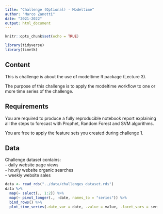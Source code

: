 ```yaml
---
title: "Challenge (Optional) - Modeltime"
author: "Marco Zanotti"
date: "2021-2022"
output: html_document
---
```


```r
knitr::opts_chunk$set(echo = TRUE)

library(tidyverse)
library(timetk)
```

## Content

This is challenge is about the use of modeltime R package (Lecture 3).  

The purpose of this challenge is to apply the modeltime workflow to one or
more time series of the challenge.   



## Requirements

You are required to produce a fully reproducible notebook report explaining 
all the steps to forecast with Prophet, Random Forest and SVM algorithms.  

You are free to apply the feature sets you created during challenge 1.  



## Data

Challenge dataset contains:  
- daily website page views   
- hourly website organic searches  
- weekly website sales  

```r
data <- read_rds("../data/challenges_dataset.rds")
data %>% 
  map(~ select(., 1:2)) %>% 
  map(~ pivot_longer(., -date, names_to = "series")) %>% 
  bind_rows() %>% 
  plot_time_series(.date_var = date, .value = value, .facet_vars = series, .facet_scales = "free")
```
